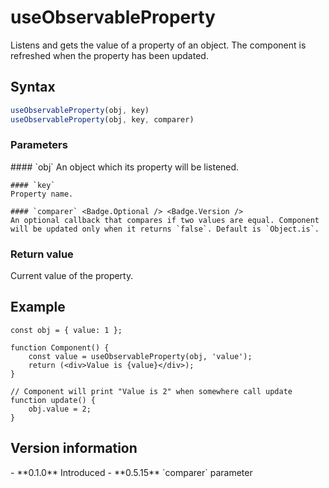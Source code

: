 <Module name="zeta-dom-react" />

# useObservableProperty

Listens and gets the value of a property of an object.
The component is refreshed when the property has been updated.

## Syntax

```javascript
useObservableProperty(obj, key)
useObservableProperty(obj, key, comparer)
```

### Parameters

<dl>
    #### `obj`
    An object which its property will be listened.

    #### `key`
    Property name.

    #### `comparer` <Badge.Optional /> <Badge.Version />
    An optional callback that compares if two values are equal. Component will be updated only when it returns `false`. Default is `Object.is`.

</dl>

### Return value

Current value of the property.

## Example

```tsx
const obj = { value: 1 };

function Component() {
    const value = useObservableProperty(obj, 'value');
    return (<div>Value is {value}</div>);
}

// Component will print "Value is 2" when somewhere call update
function update() {
    obj.value = 2;
}
```

## Version information

<VersionTimeline module="zeta-dom-react">
- **0.1.0** Introduced
- **0.5.15** `comparer` parameter
</VersionTimeline>
